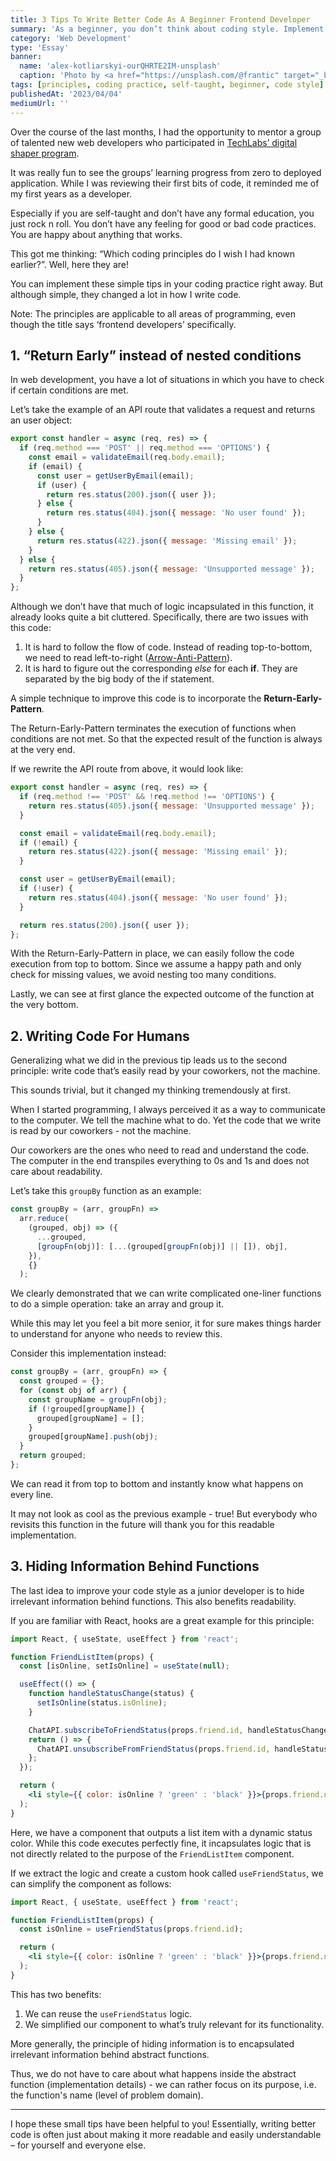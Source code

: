 ```yaml
---
title: 3 Tips To Write Better Code As A Beginner Frontend Developer
summary: 'As a beginner, you don’t think about coding style. Implement these three principles to improve your code base immediately.'
category: 'Web Development'
type: 'Essay'
banner:
  name: 'alex-kotliarskyi-ourQHRTE2IM-unsplash'
  caption: 'Photo by <a href="https://unsplash.com/@frantic" target="_blank" rel="noopener noreferrer">Alex Kotliarskyi</a> on Unsplash'
tags: [principles, coding practice, self-taught, beginner, code style]
publishedAt: '2023/04/04'
mediumUrl: ''
---
```



Over the course of the last months, I had the opportunity to mentor a group of talented new web developers who participated in [TechLabs’ digital shaper program](https://techlabs.org/).

It was really fun to see the groups’ learning progress from zero to deployed application. While I was reviewing their first bits of code, it reminded me of my first years as a developer.

Especially if you are self-taught and don’t have any formal education, you just rock n roll. You don’t have any feeling for good or bad code practices. You are happy about anything that works.

This got me thinking: “Which coding principles do I wish I had known earlier?”. Well, here they are!

You can implement these simple tips in your coding practice right away. But although simple, they changed a lot in how I write code.

Note: The principles are applicable to all areas of programming, even though the title says ‘frontend developers’ specifically.

## 1. “Return Early” instead of nested conditions

In web development, you have a lot of situations in which you have to check if certain conditions are met.

Let’s take the example of an API route that validates a request and returns an user object:

```jsx
export const handler = async (req, res) => {
  if (req.method === 'POST' || req.method === 'OPTIONS') {
    const email = validateEmail(req.body.email);
    if (email) {
      const user = getUserByEmail(email);
      if (user) {
        return res.status(200).json({ user });
      } else {
        return res.status(404).json({ message: 'No user found' });
      }
    } else {
      return res.status(422).json({ message: 'Missing email' });
    }
  } else {
    return res.status(405).json({ message: 'Unsupported message' });
  }
};
```

Although we don’t have that much of logic incapsulated in this function, it already looks quite a bit cluttered. Specifically, there are two issues with this code:

1. It is hard to follow the flow of code. Instead of reading top-to-bottom, we need to read left-to-right ([Arrow-Anti-Pattern](http://wiki.c2.com/?ArrowAntiPattern)).
2. It is hard to figure out the corresponding _else_ for each **if**. They are separated by the big body of the if statement.

A simple technique to improve this code is to incorporate the **Return-Early-Pattern**.

The Return-Early-Pattern terminates the execution of functions when conditions are not met. So that the expected result of the function is always at the very end.

If we rewrite the API route from above, it would look like:

```jsx
export const handler = async (req, res) => {
  if (req.method !== 'POST' && !req.method !== 'OPTIONS') {
    return res.status(405).json({ message: 'Unsupported message' });
  }

  const email = validateEmail(req.body.email);
  if (!email) {
    return res.status(422).json({ message: 'Missing email' });
  }

  const user = getUserByEmail(email);
  if (!user) {
    return res.status(404).json({ message: 'No user found' });
  }

  return res.status(200).json({ user });
};
```

With the Return-Early-Pattern in place, we can easily follow the code execution from top to bottom. Since we assume a happy path and only check for missing values, we avoid nesting too many conditions.

Lastly, we can see at first glance the expected outcome of the function at the very bottom.

## 2. Writing Code For Humans

Generalizing what we did in the previous tip leads us to the second principle: write code that’s easily read by your coworkers, not the machine.

This sounds trivial, but it changed my thinking tremendously at first.

When I started programming, I always perceived it as a way to communicate to the computer. We tell the machine what to do. Yet the code that we write is read by our coworkers - not the machine.

Our coworkers are the ones who need to read and understand the code. The computer in the end transpiles everything to 0s and 1s and does not care about readability.

Let’s take this `groupBy` function as an example:

```jsx
const groupBy = (arr, groupFn) =>
  arr.reduce(
    (grouped, obj) => ({
      ...grouped,
      [groupFn(obj)]: [...(grouped[groupFn(obj)] || []), obj],
    }),
    {}
  );
```

We clearly demonstrated that we can write complicated one-liner functions to do a simple operation: take an array and group it.

While this may let you feel a bit more senior, it for sure makes things harder to understand for anyone who needs to review this.

Consider this implementation instead:

```jsx
const groupBy = (arr, groupFn) => {
  const grouped = {};
  for (const obj of arr) {
    const groupName = groupFn(obj);
    if (!grouped[groupName]) {
      grouped[groupName] = [];
    }
    grouped[groupName].push(obj);
  }
  return grouped;
};
```

We can read it from top to bottom and instantly know what happens on every line.

It may not look as cool as the previous example - true! But everybody who revisits this function in the future will thank you for this readable implementation.

## 3. Hiding Information Behind Functions

The last idea to improve your code style as a junior developer is to hide irrelevant information behind functions. This also benefits readability.

If you are familiar with React, hooks are a great example for this principle:

```jsx
import React, { useState, useEffect } from 'react';

function FriendListItem(props) {
  const [isOnline, setIsOnline] = useState(null);

  useEffect(() => {
    function handleStatusChange(status) {
      setIsOnline(status.isOnline);
    }

    ChatAPI.subscribeToFriendStatus(props.friend.id, handleStatusChange);
    return () => {
      ChatAPI.unsubscribeFromFriendStatus(props.friend.id, handleStatusChange);
    };
  });

  return (
    <li style={{ color: isOnline ? 'green' : 'black' }}>{props.friend.name}</li>
  );
}
```

Here, we have a component that outputs a list item with a dynamic status color. While this code executes perfectly fine, it incapsulates logic that is not directly related to the purpose of the `FriendListItem` component.

If we extract the logic and create a custom hook called `useFriendStatus`, we can simplify the component as follows:

```jsx
import React, { useState, useEffect } from 'react';

function FriendListItem(props) {
  const isOnline = useFriendStatus(props.friend.id);

  return (
    <li style={{ color: isOnline ? 'green' : 'black' }}>{props.friend.name}</li>
  );
}
```

This has two benefits:

1. We can reuse the `useFriendStatus` logic.
2. We simplified our component to what’s truly relevant for its functionality.

More generally, the principle of hiding information is to encapsulated irrelevant information behind abstract functions.

Thus, we do not have to care about what happens inside the abstract function (implementation details) - we can rather focus on its purpose, i.e. the function's name (level of problem domain).

---

I hope these small tips have been helpful to you! Essentially, writing better code is often just about making it more readable and easily understandable – for yourself and everyone else.
